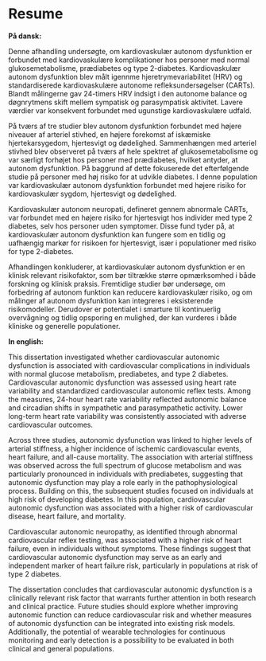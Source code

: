 # Resume {.unnumbered}

**På dansk:**

Denne afhandling undersøgte, om kardiovaskulær autonom dysfunktion er forbundet med kardiovaskulære komplikationer hos personer med normal glukosemetabolisme, prædiabetes og type 2-diabetes. Kardiovaskulær autonom dysfunktion blev målt igennme hjeretrymevariabilitet (HRV) og standardiserede kardiovaskulære autonome refleksundersøgelser (CARTs). Blandt målingerne gav 24-timers HRV indsigt i den autonome balance og døgnrytmens skift mellem sympatisk og parasympatisk aktivitet. Lavere værdier var konsekvent forbundet med ugunstige kardiovaskulære udfald.

På tværs af tre studier blev autonom dysfunktion forbundet med højere niveauer af arteriel stivhed, en højere forekomst af iskæmiske hjertekarsygedom, hjertesvigt og dødelighed. Sammenhængen med arteriel stivhed blev observeret på tværs af hele spektret af glukosemetabolisme og var særligt forhøjet hos personer med prædiabetes, hvilket antyder, at autonom dysfunktion. På baggrund af dette fokuserede det efterfølgende studie på personer med høj risiko for at udvikle diabetes. I denne population var kardiovaskulær autonom dysfunktion forbundet med højere risiko for kardiovaskulær sygdom, hjertesvigt og dødelighed.

Kardiovaskulær autonom neuropati, defineret gennem abnormale CARTs, var forbundet med en højere risiko for hjertesvigt hos individer med type 2 diabetes, selv hos personer uden symptomer. Disse fund tyder på, at kardiovaskulær autonom dysfunktion kan fungere som en tidlig og uafhængig markør for risikoen for hjertesvigt, især i populationer med risiko for type 2-diabetes.

Afhandlingen konkluderer, at kardiovaskulær autonom dysfunktion er en klinisk relevant risikofaktor, som bør tiltrække større opmærksomhed i både forskning og klinisk praksis. Fremtidige studier bør undersøge, om forbedring af autonom funktion kan reducere kardiovaskulær risiko, og om målinger af autonom dysfunktion kan integreres i eksisterende risikomodeller. Derudover er potentialet i smarture til kontinuerlig overvågning og tidlig opsporing en mulighed, der kan vurderes i både kliniske og generelle populationer.

\newpage

**In english:**

This dissertation investigated whether cardiovascular autonomic dysfunction is associated with cardiovascular complications in individuals with normal glucose metabolism, prediabetes, and type 2 diabetes. Cardiovascular autonomic dysfunction was assessed using heart rate variability and standardized cardiovascular autonomic reflex tests. Among the measures, 24-hour heart rate variability reflected autonomic balance and circadian shifts in sympathetic and parasympathetic activity. Lower long-term heart rate variability was consistently associated with adverse cardiovascular outcomes.

Across three studies, autonomic dysfunction was linked to higher levels of arterial stiffness, a higher incidence of ischemic cardiovascular events, heart failure, and all-cause mortality. The association with arterial stiffness was observed across the full spectrum of glucose metabolism and was particularly pronounced in individuals with prediabetes, suggesting that autonomic dysfunction may play a role early in the pathophysiological process. Building on this, the subsequent studies focused on individuals at high risk of developing diabetes. In this population, cardiovascular autonomic dysfunction was associated with a higher risk of cardiovascular disease, heart failure, and mortality.

Cardiovascular autonomic neuropathy, as identified through abnormal cardiovascular reflex testing, was associated with a higher risk of heart failure, even in individuals without symptoms. These findings suggest that cardiovascular autonomic dysfunction may serve as an early and independent marker of heart failure risk, particularly in populations at risk of type 2 diabetes.

The dissertation concludes that cardiovascular autonomic dysfunction is a clinically relevant risk factor that warrants further attention in both research and clinical practice. Future studies should explore whether improving autonomic function can reduce cardiovascular risk and whether measures of autonomic dysfunction can be integrated into existing risk models. Additionally, the potential of wearable technologies for continuous monitoring and early detection is a possibility to be evaluated in both clinical and general populations.